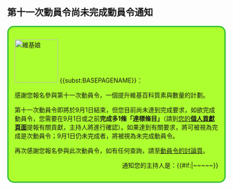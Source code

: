 == 第十一次動員令尚未完成動員令通知 ==
<div style="border: 3px solid #36BF36; background: #ADFF2F; padding: 1em; -moz-border-radius: 15px; -webkit-border-radius: 15px; border-radius: 15px;">
[[File:Wikipe-tan_full_length.png|100px|right|維基娘]]
{{<includeonly>subst:</includeonly>BASEPAGENAME}}：

感謝您報名參與第十一次動員令，一個提升維基百科質素與數量的計劃。

第十一次動員令即將於9月1日結束，但您目前尚未達到完成要求，如欲完成動員令，您需要在9月1日或之前'''完成多1條「達標條目」'''（請到[[Wikipedia:動員令/第十一次動員令/個人貢獻/{{<includeonly>subst:</includeonly>BASEPAGENAME}}|您的'''個人貢獻頁面''']]提報有關貢獻，主持人將進行確認）。如果達到有關要求，將可被視為完成是次動員令；9月1日仍未完成者，將被視為未完成動員令。

再次感謝您報名參與此次動員令，如有任何查詢，請至[[Wikipedia talk:動員令/第十一次動員令|動員令的討論頁]]。

<div align="right">通知您的主持人是：{{{sign|~~<includeonly></includeonly>~~}}}{{#if:{{{sign|}}}|~<includeonly></includeonly>~~<includeonly></includeonly>~~}}</div></div>